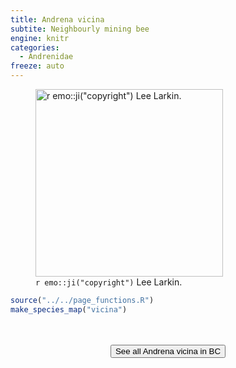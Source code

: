 ```yaml
---
title: Andrena vicina
subtite: Neighbourly mining bee
engine: knitr
categories:
  - Andrenidae
freeze: auto
---
```

![`r emo::ji("copyright")` Lee Larkin.](https://inaturalist-open-data.s3.amazonaws.com/photos/204885720/large.jpeg){height=300}





```r
source("../../page_functions.R")
make_species_map("vicina")
```
<br><br>
<center>


<a href="https://inaturalist.ca/observations?place_id=7085&subview=map&taxon_id=198958"><button type="button" class="btn btn-secondary">See all Andrena vicina in BC <i class="fa-solid fa-arrow-up-right-from-square"></i> </button></a>
</center>

